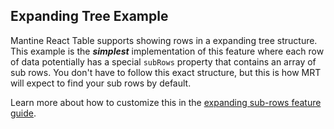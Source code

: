 
<Head>
  <title>{'Expanding Tree Example - Mantine React Table V2 Docs'}</title>
  <meta
    name="description"
    content="A Mantine React Table example demonstrating expandable sub-rows in a tree structure"
  />
  <meta
    property="og:title"
    content="Aggregation and Grouping Mantine React Table Example"
  />
  <meta
    property="og:description"
    content="A Mantine React Table example demonstrating expandable sub-rows in a tree structure"
  />
</Head>

## Expanding Tree Example

Mantine React Table supports showing rows in a expanding tree structure. This example is the ***simplest*** implementation of this feature where each row of data potentially has a special `subRows` property that contains an array of sub rows. You don't have to follow this exact structure, but this is how MRT will expect to find your sub rows by default.

Learn more about how to customize this in the [expanding sub-rows feature guide](/docs/guides/expanding-sub-rows).

<Examples isPage />